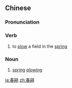 ==Chinese==
{{zh-forms}}

===Pronunciation===
{{zh-pron
|m=chūngēng
|c=ceon1 gang1
|mn=chhun-keng
|cat=v,n
}}

===Verb===
{{zh-verb}}

# to [[plow]] a field in the [[spring]]

===Noun===
{{zh-noun}}

# [[spring]] [[plowing]]

{{zh-cat|Advanced}}

[[ja:春耕]]
[[zh:春耕]]